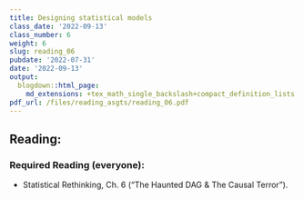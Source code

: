 ```yaml
---
title: Designing statistical models
class_date: '2022-09-13'
class_number: 6
weight: 6
slug: reading_06
pubdate: '2022-07-31'
date: '2022-09-13'
output:
  blogdown::html_page:
    md_extensions: +tex_math_single_backslash+compact_definition_lists
pdf_url: /files/reading_asgts/reading_06.pdf
---
```

## Reading:

### Required Reading (everyone):

* Statistical Rethinking, Ch. 6 ("The Haunted DAG & The Causal Terror").

